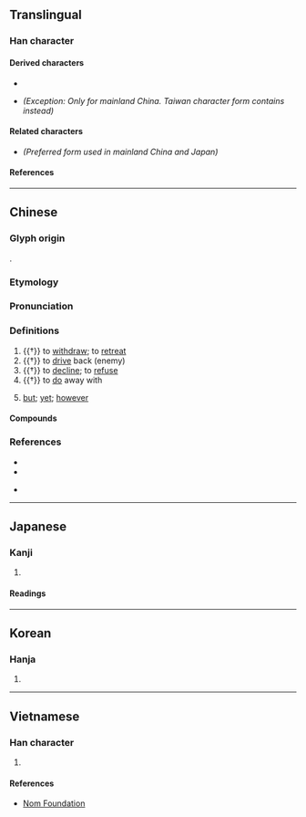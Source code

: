 {{also|却|郤|㕁}}
{{character info/new}}
==Translingual==
{{ja-forms|[[却]]|[[却]]|卻}}

===Han character===
{{Han char|rn=26|rad=卩|as=07|sn=9|four=87620|canj=CRSL|ids=⿰谷卩(GHTKV),⿰𧮫卩(J)}}

====Derived characters====
* {{l|mul|[[𠊬]], [[𠶸]], [[𢔱]], [[𢜭]], [[腳]], [[𦃁]], [[𧍕]], [[𨍖]], [[𤷽]]}}
* {{l|mul|[[㮝]]}} ''(Exception: Only for mainland China. Taiwan character form contains {{l|mul|郤}} instead)''

====Related characters====
* {{l|mul|[[却]]}} ''(Preferred form used in mainland China and Japan)''

====References====
{{Han ref|kx=0159.280|dkj=02867|dj=0365.110|hdz=10317.020|uh=537B}}

----

==Chinese==
{{zh-forms|s=却|t2=却|alt=⿰厺卩,㕁,⿰谷卪,𨚫,郤,⿰⿱八𢀛阝}}

===Glyph origin===
{{Han etym}}
{{Han compound|𧮫|卩|ls=psc|c1=p|c2=s}}.

===Etymology===
{{rfe|zh}}

===Pronunciation===
{{zh-pron
|m=què
|m-s=quo2
|c=koek3
|c-t=kiak2
|g=qioh6
|h=pfs=khiok;gd=kiog5
|j=qieh4/qyeh4
|j_note=qieh4 - vernacular; qyeh4 - literary
|mb=kiŏ̤
|md=kiók
|mn=xm,qz,tw:khiok/zz:khiak/twv:khioh
|mn-t=kiag4
|w=4qiaq
|x=qio6
|mc=y
|oc=y
|ma=y
|cat=v,con
}}

===Definitions===
{{zh-hanzi}}

# {{†}} to [[withdraw]]; to [[retreat]]
# {{†}} to [[drive]] back (enemy)
# {{†}} to [[decline]]; to [[refuse]]
# {{†}} {{lb|zh|particle placed after monosyllabic verbs}} to [[do]] away with
# {{lb|zh|literary|only sentence-medially}} [[but]]; [[yet]]; [[however]]

====Compounds====
{{zh-der|卻纔|卻老|卻略|卻少|卻又|冷卻|卻後|卻不道|卻病|冷卻器|卻是|前卻|免卻|忘卻|卻扇|卻之不恭|卻月|剗卻|卻說|卻不|失卻|卻病延年|卻待|卻行|了卻|卻立|卻步|瞞卻|推卻|擺袖卻金|拚卻|盛情難卻|拒卻|杜門卻掃|望而卻步|拋卻|省卻|拼卻|辭卻|趑趄卻顧|閉關卻掃|謝卻|退卻|除卻|闔門卻掃|閉門卻掃|輕水冷卻}}

===References===
* {{R:twedu|A00457}}
* {{R:yue:Hanzi}}
* {{qualifier|Min Nan}} {{thcwd|4718}}

{{zh-cat|Elementary}}

----

==Japanese==

===Kanji===
{{ja-kanji|grade=|rs=卩07}} <!-- Note: Not stated as kyūjitai form of 却 in 2010 Jōyō Kanji -->

# {{alt-form|lang=ja|却|[[instead]]; on the [[contrary]]}}

====Readings====
{{ja-readings
|on=きゃく
|kun=しりぞく, しりぞける, かえって
}}

----

==Korean==

===Hanja===
{{ko-hanja|hangeul=각|rv=gak|mr=kak}}

# {{defn|lang=ko|sort=卩07}}

----

==Vietnamese==

===Han character===
{{vi-hantu|[[khước]]|rs=卩07}}

# {{defn|lang=vi|sort=卩07}}

====References====
* [http://nomfoundation.org/common/nom_details.php?codepoint=537B Nom Foundation]